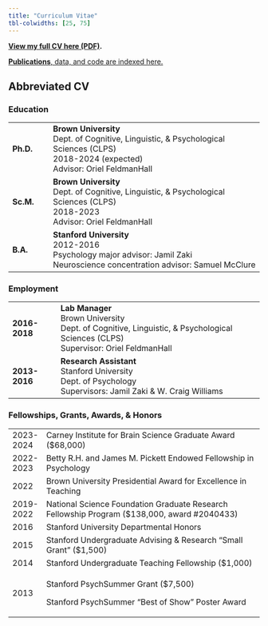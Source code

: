 ```yaml
---
title: "Curriculum Vitae"
tbl-colwidths: [25, 75]
---
```


[**View my full CV here (PDF)**](cv.pdf)**.**

[**Publications**, data, and code are indexed here.](publications.qmd)

## Abbreviated CV

### Education

+-------------+--------------------------------------------------------------------+
| **Ph.D.**   | **Brown University\                                                |
|             | **Dept. of Cognitive, Linguistic, & Psychological Sciences (CLPS)\ |
|             | 2018-2024 (expected)\                                              |
|             | Advisor: Oriel FeldmanHall                                         |
+-------------+--------------------------------------------------------------------+
| **Sc.M.**   | **Brown University\                                                |
|             | **Dept. of Cognitive, Linguistic, & Psychological Sciences (CLPS)\ |
|             | 2018-2023\                                                         |
|             | Advisor: Oriel FeldmanHall                                         |
+-------------+--------------------------------------------------------------------+
| **B.A.**    | **Stanford University\                                             |
|             | **2012-2016\                                                       |
|             | Psychology major advisor: Jamil Zaki\                              |
|             | Neuroscience concentration advisor: Samuel McClure                 |
+-------------+--------------------------------------------------------------------+

### Employment

+---------------+------------------------------------------------------------------+
| **2016-2018** | **Lab Manager\                                                   |
|               | **Brown University\                                              |
|               | Dept. of Cognitive, Linguistic, & Psychological Sciences (CLPS)\ |
|               | Supervisor: Oriel FeldmanHall                                    |
+---------------+------------------------------------------------------------------+
| **2013-2016** | **Research Assistant\                                            |
|               | **Stanford University\                                           |
|               | Dept. of Psychology\                                             |
|               | Supervisors: Jamil Zaki & W. Craig Williams                      |
+---------------+------------------------------------------------------------------+

### Fellowships, Grants, Awards, & Honors

+-----------+----------------------------------------------------------------------------------------------+
| 2023-2024 | Carney Institute for Brain Science Graduate Award (\$68,000)                                 |
+-----------+----------------------------------------------------------------------------------------------+
| 2022-2023 | Betty R.H. and James M. Pickett Endowed Fellowship in Psychology                             |
+-----------+----------------------------------------------------------------------------------------------+
| 2022      | Brown University Presidential Award for Excellence in Teaching                               |
+-----------+----------------------------------------------------------------------------------------------+
| 2019-2022 | National Science Foundation Graduate Research Fellowship Program (\$138,000, award #2040433) |
+-----------+----------------------------------------------------------------------------------------------+
| 2016      | Stanford University Departmental Honors                                                      |
+-----------+----------------------------------------------------------------------------------------------+
| 2015      | Stanford Undergraduate Advising & Research "Small Grant" (\$1,500)                           |
+-----------+----------------------------------------------------------------------------------------------+
| 2014      | Stanford Undergraduate Teaching Fellowship (\$1,000)                                         |
+-----------+----------------------------------------------------------------------------------------------+
| 2013      | Stanford PsychSummer Grant (\$7,500)                                                         |
|           |                                                                                              |
|           | Stanford PsychSummer "Best of Show" Poster Award                                             |
+-----------+----------------------------------------------------------------------------------------------+
